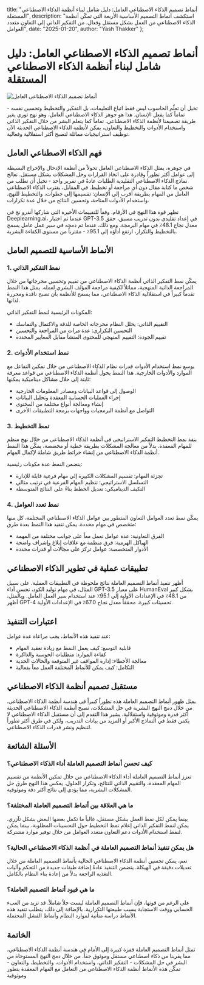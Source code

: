   title: "أنماط تصميم الذكاء الاصطناعي العامل: دليل شامل لبناء أنظمة الذكاء الاصطناعي المستقلة",
  description: "استكشف أنماط التصميم الأساسية الأربعة التي تمكّن أنظمة الذكاء الاصطناعي من العمل بشكل مستقل وفعال، من التفكير الذاتي إلى التعاون متعدد العوامل",
  date: "2025-01-20",
  author: "Yash Thakker"
};

# أنماط تصميم الذكاء الاصطناعي العامل: دليل شامل لبناء أنظمة الذكاء الاصطناعي المستقلة

![أنماط تصميم الذكاء الاصطناعي العامل](/images/blog-posts/agentic-ai-design-patterns.jpeg)

تخيل أن تعلّم الحاسوب ليس فقط اتباع التعليمات، بل التفكير والتخطيط وتحسين نفسه - تماماً كما يفعل الإنسان. هذا هو جوهر الذكاء الاصطناعي العامل، وهو نهج ثوري يغير طريقة تصميمنا لأنظمة الذكاء الاصطناعي. تماماً كما يتعلم البشر من خلال التفكير الذاتي واستخدام الأدوات والتخطيط والتعاون، يمكن لأنظمة الذكاء الاصطناعي الحديثة الآن توظيف استراتيجيات مماثلة لتصبح أكثر استقلالية وفعالية.

## فهم الذكاء الاصطناعي العامل

في جوهره، يمثل الذكاء الاصطناعي العامل تحولاً من أنظمة الإدخال والإخراج البسيطة إلى عوامل أكثر تطوراً وقادرة على اتخاذ القرارات وحل المشكلات بشكل مستقل. تعالج نماذج الذكاء الاصطناعي التقليدية الطلبات عادةً في تمرير واحد - تخيل أن تطلب من شخص ما كتابة مقال دون أي مراجعة أو تخطيط. في المقابل، يقترب الذكاء الاصطناعي العامل من المهام بطريقة أقرب إلى الإنسان: تقسيمها إلى خطوات، والتخطيط للنهج، واستخدام الأدوات المتاحة، وتحسين النتائج من خلال عدة تكرارات.

تظهر قوة هذا النهج في الأرقام. وفقاً للتقييمات الأخيرة التي شاركها أندرو نج في Deeplearning.ai، عندما تم اختبار GPT-3.5 في إعداد تقليدي بدون تدريب مسبق، حقق معدل نجاح 48.1٪ في مهام البرمجة. ومع ذلك، عندما تم دمجه في سير عمل عامل يسمح بالتخطيط والتكرار، ارتفع أداؤه إلى 95.1٪ - مقترباً من مستوى الكفاءة البشرية.

## الأنماط الأساسية للتصميم العامل

### 1. نمط التفكير الذاتي

يمكّن نمط التفكير الذاتي أنظمة الذكاء الاصطناعي من تقييم وتحسين مخرجاتها من خلال المراجعة الذاتية المنهجية، مماثلاً لكيفية مراجعة المؤلف البشري لعمله. يمثل هذا النمط تقدماً كبيراً في استقلالية الذكاء الاصطناعي، مما يسمح للأنظمة بأن تصبح ناقدة ومحررة لذاتها.

المكونات الرئيسية لنمط التفكير الذاتي:
- التقييم الذاتي: يحلل النظام مخرجاته الخاصة للدقة والاكتمال والتماسك
- التحسين التكراري: عدة مرات من المراجعة والتحسين
- تقييم الجودة: التقييم المنهجي للمحتوى المنشأ مقابل المعايير المحددة

### 2. نمط استخدام الأدوات

يوسع نمط استخدام الأدوات قدرات نظام الذكاء الاصطناعي من خلال تمكين التفاعل مع الموارد والأدوات الخارجية. هذا النمط يحول أنظمة الذكاء الاصطناعي من قواعد معرفة ثابتة إلى حلال مشاكل ديناميكية يمكنها:
- الوصول إلى قواعد البيانات ومصادر المعلومات الخارجية
- إجراء العمليات الحسابية المعقدة وتحليل البيانات
- إنشاء ومعالجة أنواع مختلفة من المحتوى
- التواصل مع أنظمة البرمجيات وواجهات برمجة التطبيقات الأخرى

### 3. نمط التخطيط

ينفذ نمط التخطيط التفكير الاستراتيجي في أنظمة الذكاء الاصطناعي من خلال نهج منظم للمهام المعقدة. بدلاً من معالجة المشكلات بطريقة خطية أو مخصصة، يمكّن هذا النمط أنظمة الذكاء الاصطناعي من إنشاء خرائط طريق شاملة لإكمال المهام.

يتضمن النمط عدة مكونات رئيسية:
- تجزئة المهام: تقسيم المشكلات الكبيرة إلى مهام فرعية قابلة للإدارة
- التسلسل الاستراتيجي: تنظيم المهام الفرعية في ترتيب مثالي
- التكيف الديناميكي: تعديل الخطط بناءً على النتائج المتوسطة

### 4. نمط تعدد العوامل

يمكّن نمط تعدد العوامل التعاون المتطور بين عوامل الذكاء الاصطناعي المختلفة، كل منها متخصص في مهام محددة. يمكن تنفيذ هذا النمط بعدة طرق:
- الفرق التعاونية: عدة عوامل تعمل معاً على جوانب مختلفة من المهمة
- الهياكل الهرمية: فرق منظمة مع علاقات إبلاغ وإشراف واضحة
- الأدوار المتخصصة: عوامل تركز على مجالات أو قدرات محددة

## تطبيقات عملية في تطوير الذكاء الاصطناعي

أظهر تنفيذ أنماط التصميم العاملة نتائج ملحوظة في التطبيقات العملية. على سبيل المثال، في مهام توليد الكود، تحسن أداء GPT-3.5 على معيار HumanEval بشكل كبير من 48.1٪ في الإعدادات الأولية إلى 95.1٪ عند استخدام سير العمل العامل. وبالمثل، أظهر GPT-4 تحسينات كبيرة، محققاً معدل نجاح 67.0٪ في الإعدادات الأولية.

## اعتبارات التنفيذ

عند تنفيذ هذه الأنماط، يجب مراعاة عدة عوامل:
- قابلية التوسع: كيف يعمل النمط مع زيادة تعقيد المهام
- كفاءة الموارد: متطلبات الحوسبة والذاكرة
- معالجة الأخطاء: إدارة المواقف غير المتوقعة والحالات الحدية
- التكامل: كيف يمكن للأنماط المختلفة العمل معاً بفعالية

## مستقبل تصميم أنظمة الذكاء الاصطناعي

يمثل ظهور أنماط التصميم العاملة هذه تطوراً كبيراً في هندسة أنظمة الذكاء الاصطناعي. من خلال دمج النهج البشرية في حل المشكلات، تصبح أنظمة الذكاء الاصطناعي الحديثة أكثر قدرة وموثوقية واستقلالية. يشير هذا التقدم إلى أن مستقبل الذكاء الاصطناعي لا يكمن فقط في النماذج الأكبر أو المزيد من بيانات التدريب، ولكن في طرق أكثر تطوراً لتنظيم ونشر قدرات الذكاء الاصطناعي.

## الأسئلة الشائعة

### كيف تحسن أنماط التصميم العاملة أداء الذكاء الاصطناعي؟
تعزز أنماط التصميم العاملة أداء الذكاء الاصطناعي من خلال تمكين الأنظمة من تقسيم المهام المعقدة، والتقييم الذاتي للنتائج، وتكرار الحلول. يعكس هذا النهج طرق حل المشكلات البشرية، مما يؤدي إلى نتائج أكثر دقة وموثوقية.

### ما هي العلاقة بين أنماط التصميم العاملة المختلفة؟
بينما يمكن لكل نمط العمل بشكل مستقل، غالباً ما تكمل بعضها البعض بشكل تآزري. يمكن لنمط التفكير الذاتي إعلام نمط التخطيط حول التحسينات المطلوبة، بينما يمكن لنمط استخدام الأدوات دعم التعاون متعدد العوامل من خلال توفير موارد مشتركة.

### هل يمكن تنفيذ أنماط التصميم العاملة في أنظمة الذكاء الاصطناعي الحالية؟
نعم، يمكن تحسين أنظمة الذكاء الاصطناعي الحالية بأنماط التصميم العاملة من خلال تعديلات دقيقة في الهيكلة. يتضمن التنفيذ عادةً إضافة طبقات جديدة من التحكم وآليات التغذية الراجعة بدلاً من إعادة بناء النظام بالكامل.

### ما هي قيود أنماط التصميم العاملة؟
على الرغم من قوتها، فإن أنماط التصميم العاملة ليست حلاً شاملاً. قد تزيد من العبء الحسابي ووقت الاستجابة بسبب طبيعتها التكرارية. بالإضافة إلى ذلك، يتطلب تنفيذ هذه الأنماط دراسة متأنية لموارد النظام وأنماط الفشل المحتملة.

## الخاتمة

تمثل أنماط التصميم العاملة قفزة كبيرة إلى الأمام في هندسة أنظمة الذكاء الاصطناعي، مما يقربنا من ذكاء اصطناعي مستقل وموثوق حقاً. من خلال دمج النهج المستوحاة من البشر في حل المشكلات - التفكير الذاتي، واستخدام الأدوات، والتخطيط، والتعاون - تمكّن هذه الأنماط أنظمة الذكاء الاصطناعي من التعامل مع المهام المعقدة بتطور وموثوقية
